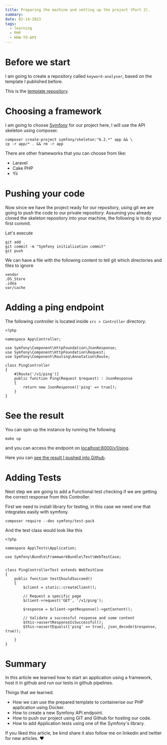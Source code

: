 ```yaml
---
title: Preparing the machine and setting up the project (Part 2).
summary:
date: 02-14-2023
tags:
  - learning
  - PHP
  - HOW-TO-API
---
```


<TOCInline toc={props.toc} />


# Before we start

I am going to create a repository called `keyword-analyser`, based on the template I published before.

This is the [template repository](https://github.com/didslm/nginx-php-skeleton).

# Choosing a framework

I am going to choose [Symfony](https://symfony.com/) for our project here, I will use the API skeleton using composer.
```terminal
composer create-project symfony/skeleton:"6.2.*" app && \
cp -r app/* . && rm -r app
```

There are other frameworks that you can choose from like:
- Laravel
- Cake PHP
- Yii


# Pushing your code

Now since we have the project ready for our repository, using git we are going to push the code to our private repository.
Assuming you already cloned the skeleton repository into your machine, the following is to do your first commit.

Let's execute
```terminal
git add .
git commit -m "Symfony initialization commit"
git push
```

We can have a file with the following content to tell git which directories and files to ignore
```txt:.gitignore
vendor
.DS_Store
.idea
var/cache
```


# Adding a ping endpoint

The following controller is located inside `src > Controller` directory.
```php:PingController.php
<?php

namespace App\Controller;

use Symfony\Component\HttpFoundation\JsonResponse;
use Symfony\Component\HttpFoundation\Request;
use Symfony\Component\Routing\Annotation\Route;

class PingController
{
    #[Route('/v1/ping')]
    public function Ping(Request $request) : JsonResponse
    {
        return new JsonResponse(['ping' => true]);
    }
}
```

# See the result
You can spin up the instance by running the following
```output
make up
```
and you can access the endpoint on [localhost:8000/v1/ping](http://localhost:8000/v1/ping).

Here you can [see the result I pushed into Github](https://github.com/didslm/keyword-analyser).


# Adding Tests
Next step we are going to add a Functional test checking if we are getting the correct response from this Controller.

First we need to install library for testing, in this case we need one that integrates easily with symfony.
```output
composer require --dev symfony/test-pack
```

And the test class would look like this
```php:PingControllerTest.php
<?php

namespace App\Tests\Application;

use Symfony\Bundle\FrameworkBundle\Test\WebTestCase;


class PingControllerTest extends WebTestCase
{
    public function testShouldSucceed()
    {
        $client = static::createClient();

        // Request a specific page
        $client->request('GET', '/v1/ping');

        $response = $client->getResponse()->getContent();

        // Validate a successful response and some content
        $this->assertResponseIsSuccessful();
        $this->assertEquals(['ping' => true], json_decode($response, true));

    }
}
```

# Summary

In this article we learned how to start an application using a framework, host it in github and run our tests in github pipelines.

Things that we learned.
- How we can use the prepared template to containerise our PHP application using Docker.
- How to create a new Symfony API endpoint.
- How to push our project using GIT and Github for hosting our code.
- How to add Application tests using one of the Symfony's library.

If you liked this article, be kind share it also follow me on linkedin and twitter for new articles. ❤️